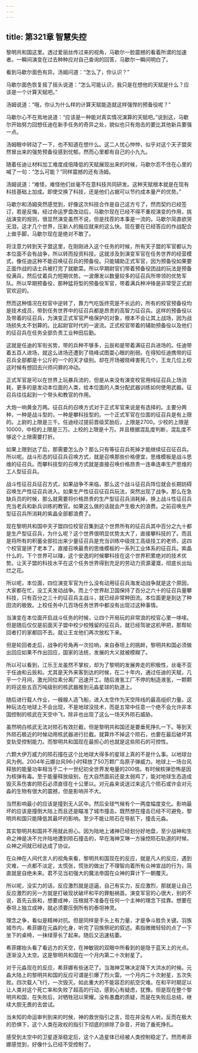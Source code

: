 ```yaml
---
---
---
```

title: 第321章 智慧失控
---



黎明共和国这里。透过爱丽丝传过来的视角，马歇尔一脸震撼的看着所谓的加速者。一瞬间演变在过去种种应对自己查询的回答，马歇尔一瞬间明白了。

看到马歇尔面色有异。汤姆问道：“怎么了，你认识？”

马歇尔面色恢复摇了摇头说道：“怎么可能认识，我只是在想他的天赋是什么？应该是一个计算天赋吧。”

汤姆说道：“哦，你认为什么样的计算天赋能造就这样强悍的预备役呢？”

马歇尔心不在焉地说道：“应该是一种能对真实情况演算的天赋吧。”说到这，马歇尔开始努力回想任迪在新手任务的奇异之处，貌似也只有炮击的要比其他新兵要强一点。

汤姆眼中转动了一下，也不知道在想什么。这二人忧心忡忡，似乎对这个天子盟突然冒出来的强势预备役感到忧郁。然而心里都有自己的小九九。

随着任迪让材料加工难度成倍降低的天赋展现出来的时候，马歇尔忍不住在心里的喊了一句：“怎么可能？”同样震撼的还有汤姆。

汤姆说道：“难怪，难怪他们丝毫不在意科技共同研发。这种天赋根本就是在现有科技基础上加成。即使交换了科技，还是他们占据可以节约成本量产的优势。”

马歇尔和汤姆突然感觉到，好像这次科技合作是自己这方亏了，然而契约已经签订，若是反悔，经过命运罗盘改动后，马歇尔现在已经不得不重视演变的作用，挑战演变的规则，很显然演变虽然不说，但是找茬的本事是一流的。马歇尔简直欲哭无泪，这才几个世界，压新人的报应就来的这么快。现在要在已经答应的作战配合上做手脚，马歇尔现在是绝对不敢了。

将注意力转到天子盟这里，在刚刚进入这个任务的时候，所有天子盟的军官都认为本位面不会有战争，所以转而投资科技。这就涉及到演变军官在任务世界的经营模式，像任迪这种不能召唤征召兵的预备役。只能辅助正式军官，因为预备役如果要正面作战的话士兵被打完了就歇菜。所以早期尉官们带着预备役团战的玩法是预备役满兵，然后仗着兵力短期优势。一波爆发以数量较多的征召兵所带领的优势军队。所以早期预备役，那种猛将型的预备役军官，带着满兵种冲锋是非常受正式尉官欢迎的。

然而这种情况在校官中逆转了，靠力气吃饭终究是不长远的，所有的校官预备役均是技术成员，带到任务世界中的征召兵都是昂贵的高智力征召兵。这样的预备役以及带着的征召兵，为演变正式军官严格保护的对象，根本不会让其上战场，因为战场损失太不划算的。比起尉官时代的一波流。正式校官带着的辅助预备役以及他们的征召兵在任务全部负责工业种田后勤。

这就是任迪的军衔劣势，带的兵种不够多，云辰和是带着满征召兵进场的。任迪带着五百人进场，就这么进场还遭到了晓峰试图耍心眼的削弱。在得知任迪携带的征召兵全部都是十公斤的一个的天才级别。却在开场被晓峰害死几个，王龙几位上校这时候有想回去兴师问罪的冲动。

正式军官是可以在世界上玩暴兵流的，但是从来没有演变校官用纯征召兵上场消耗，更多的是发动本位面的人类，给本位面的人类分配武器训练如何使用武器。征召兵往往起到一个带头和教官的作用。

大炮一响黄金万两。征召兵的召唤方式对于正式军官来说是有选择的。主要分两种，一种是战斗型的，一种是攀科技型的。一个正式军官在位面的征召兵是有上限的。上尉的上限是三千。任迪经过提前晋级奖励后，上限是2700。少校的上限是10000，中校的上限是三万。上校的上限是十万。并且根据混乱度判断，混乱度不够这个上限需要打折。

如果上限到达了后，那需要怎么办？那么只有等征召兵死掉才能继续征召征召兵。所以呢。战斗形态的征召兵召唤方式，就是召唤那些价格便宜，思维模板是战斗思维的征召兵。而攀科技型的召唤方式就是直接召唤价格昂贵一连串连串生产思维的工人型征召兵。

战斗性征召兵征召方式，如果战争不来临，那么这个战斗征召兵阵位就会长期妨碍召唤生产性征召兵进入。如果生产性征召征召兵玩法，突然出现了战争。那么在急缺兵员的时候，那么就需要将价格昂贵的生产型征召兵消耗掉，换上战斗性征召兵充当老兵和新兵训练的教官。如果这么做的话就会产生极大的浪费。之前召唤生产型征召兵所消耗的紫晶全部都浪费了。

现在黎明共和国中天子盟四位校官召集到这个世界所有的征召兵其中百分之九十都是生产型征召兵，为什么呢？这个世界很明显优势太大了，直接攀科技的了。而且是将所有的积蓄全部拉出来少量征召兵是充当训练中级技工高级技工的老师，这四个校官是拼了老本了。直接召唤最贵的思维模板的一系列工业体系的征召兵。紫晶什么的，下个世界可以赚，这个安逸的时候攀科技在这个世界积累绝对的技术优势。让天子盟的科技水平在这个任务世界得到充足的劳动力资源灌溉，彻底长出灿烂之花。

所以呢，本位面，四位演变军官为什么没有动用征召兵海发动战争就是这个原因，大家都在忙，没工夫发动战争。而上个世界赵卫国保持了百分之六十的征召兵量攀科技，只有百分之三十的征召兵主战斗，就已经非常种田流。本位面更是到达了种田流的极致。上校任务中几百场任务世界中都没有出现过这种事情。

当演变在本位面开启战斗任务的时候，让四个开局玩的非常浪的校官心里一哆嗦。但是随后仅仅是前面天子盟中校少校残留的征召兵，就已经驾驶这机甲把，那帮轮回者打的家都回不去。就让王龙他们再次放松下来。

但是轮回者走后，战争的号角再一次拉响，来自泰坦上的挑衅，黎明共和国必须做出回应如果不作出回应，国家的法统，发展的大义就被模糊了。

所以可以看到，江乐王龙虽然不掌权，却为了黎明的发展奔走的积极性，丝毫不亚于任迪和云辰和。尤其是天外来客到达的时候，在二十年内，通过任迪的天赋，几乎一个月间，激光同位素分离厂迅速开工。随后液氢工厂不停的制造液氢，一颗颗的将这些五百万吨级别的核武器推到元淼星球的轨道上。

随后进行载人作业，一艘艘人造飞船，进入太空作为天空阵线的最高组织力量。这种玩法在地球上不会出现，不是地球没技术，而是五常中任意一个绝不会允许非本国控制的核武在天空中飞，除非也出现了这么一场天外陨石威胁。

虽然明白核武无法对陨石有效拦截，但是黎明共和国还是要垂死挣扎一下。等到天外陨石极近的时候动用核武器进行拦截。就算炸不掉这个陨石，也要在最后破坏其变轨受控制能力。而黎明共和国现在最担心的也就是这些陨石的可控性。

六颗大伊万威力的陨石撞在这个比地球大得多的星球上真的不是什么事。以地球台风为例。2004年云娜台风96小时释放了50万颗广岛原子弹威力。地球上一场台风释放的能量功率相当于二十一世纪初全世界发电量的200倍。有时候核弹恐怖是因为核弹有毒。至于能量释放级别，在大自然面前还是太弱鸡了，能对地球生态造成毁灭系伤害的陨石必须直径在十公里以。对元淼来说送过来这几个陨石或许会对元淼的生物有很大的震撼，但是影响并不大。

当然影响最小的应该是撞到无人区中。然后全球气候有个一两度幅度变化。影响最坏的应该是撞倒大陆上而且还是瞄准了城市撞击。既然想在撞击已经不可避免，黎明共和国只能降低其最坏的影响。至少不能让陨石在导航下，撞击元淼。

其实黎明共和国并不用就此担心。因为陆地上诸神已经划分好地盘，至少战神和生命之神是决不允许陆地遭到陨石撞击的，早在海神艾琳一方操控陨石轨道的时候，众神之间就已经达成了协议。

在众神在人间代言人的视角来看，黎明共和国现在的反应，就是凡人的反应，遇到灾难，一点都不淡定，太慌张，慌张的做出了不理智向着所有众神宣战的行为，简直就是自绝未来。君不见当初强大的魔法帝国在众神的算计下一朝覆灭。

所以呢，没实力的话，反应激烈就是逗逼，自己有实力，反应激烈，那就是让自己反应激烈的另一方就是打破现状破坏和平的罪魁祸首。演变军官的心很大，别的不说，首先云辰和，想要成神，压根就不准备在任何一个主神的理念下挂靠。想要在泰坦上独立成神，就必须要压倒所有的泰坦神灵。

理念之争，看似是精神对抗。但是同样是手头上有力量，才是争斗胜负关键。羽族城市内，希菲娜在元淼的化身，听完了羽族祭祀的叙述。素指微微轻轻的点了一下坐下的桌椅，一抹绿芽长了起来。随后又迅速枯萎。

希菲娜抬头看了看远方的天空，在神敏锐的双眼中所看到的是隐于蓝天上的光点。逐渐没入太空。这是黎明共和国在一个月内第二十次射星了。

对于元淼现在的反应，希菲娜有些迷茫了。当海神艾琳决定降下大洪水的时候。元淼大陆上的黎明共和国的反应可谓是引爆了烈火雷。一个月内二十次射星，五次失败。四次载人飞行，一次毁灭。如此重大的不能容忍的航空灾难。在和平时期足以让人类对这个死亡率和失败了超高的行动，感到心有疑虑，犹豫。但是现在整个黎明共和国，在失败后，对牺牲冠以荣耀。没有愚蠢的质疑，而是在失败后总结，继续大胆无畏的去尝试。

当未知的命运审判到来的时候，神的救世指引之言，现在并没有人听。反而在极大的恐惧下，这个人类在政权的指引下彻底的排除了杂音，开始了垂死挣扎。

感受到太空中的卫星逐渐稳定后，这个人造星体已经被人类控制稳定了。然而希菲娜感觉到，好像什么已经不受控制了。